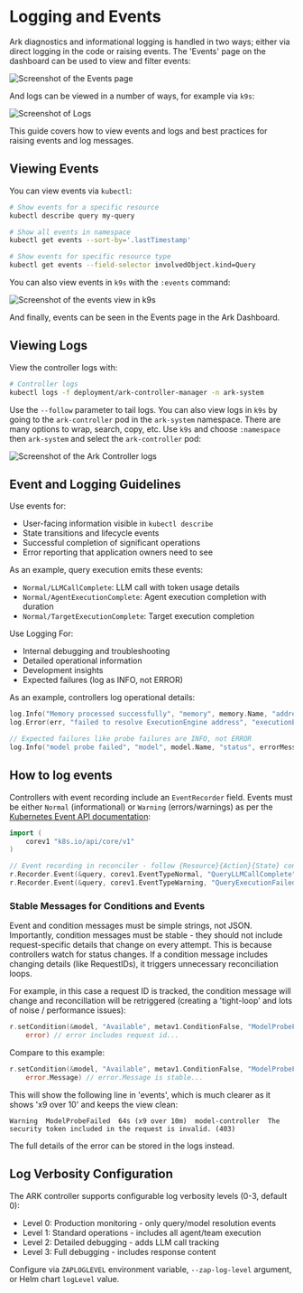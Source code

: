 # Logging and Events

Ark diagnostics and informational logging is handled in two ways; either via direct logging in the code or raising events. The 'Events' page on the dashboard can be used to view and filter events:

![Screenshot of the Events page](./images/events-page.png)

And logs can be viewed in a number of ways, for example via `k9s`:

![Screenshot of Logs](./images/logs-k9s.png)

This guide covers how to view events and logs and best practices for raising events and log messages.

## Viewing Events

You can view events via `kubectl`:

```bash
# Show events for a specific resource
kubectl describe query my-query

# Show all events in namespace
kubectl get events --sort-by='.lastTimestamp'

# Show events for specific resource type
kubectl get events --field-selector involvedObject.kind=Query
```

You can also view events in `k9s` with the `:events` command:

![Screenshot of the events view in k9s](./images/events-k9s.png)

And finally, events can be seen in the Events page in the Ark Dashboard.

## Viewing Logs

View the controller logs with:

```bash
# Controller logs
kubectl logs -f deployment/ark-controller-manager -n ark-system
```

Use the `--follow` parameter to tail logs. You can also view logs in `k9s` by going to the `ark-controller` pod in the `ark-system` namespace. There are many options to wrap, search, copy, etc. Use `k9s` and choose `:namespace` then `ark-system` and select the `ark-controller` pod:

![Screenshot of the Ark Controller logs](./images/logs-k9s.png)

## Event and Logging Guidelines

Use events for:

- User-facing information visible in `kubectl describe`
- State transitions and lifecycle events
- Successful completion of significant operations
- Error reporting that application owners need to see

As an example, query execution emits these events:

- `Normal/LLMCallComplete`: LLM call with token usage details
- `Normal/AgentExecutionComplete`: Agent execution completion with duration
- `Normal/TargetExecutionComplete`: Target execution completion

Use Logging For:

- Internal debugging and troubleshooting
- Detailed operational information
- Development insights
- Expected failures (log as INFO, not ERROR)

As an example, controllers log operational details:

```go
log.Info("Memory processed successfully", "memory", memory.Name, "address", resolvedAddress)
log.Error(err, "failed to resolve ExecutionEngine address", "executionEngine", executionEngine.Name)

// Expected failures like probe failures are INFO, not ERROR
log.Info("model probe failed", "model", model.Name, "status", errorMessage)
```

## How to log events

Controllers with event recording include an `EventRecorder` field. Events must be either `Normal` (informational) or `Warning` (errors/warnings) as per the [Kubernetes Event API documentation](https://kubernetes.io/docs/reference/kubernetes-api/cluster-resources/event-v1/):

```go
import (
    corev1 "k8s.io/api/core/v1"
)

// Event recording in reconciler - follow {Resource}{Action}{State} convention
r.Recorder.Event(&query, corev1.EventTypeNormal, "QueryLLMCallComplete", eventData)
r.Recorder.Event(&query, corev1.EventTypeWarning, "QueryExecutionFailed", fmt.Sprintf("Error: %v", err))
```

### Stable Messages for Conditions and Events

Event and condition messages must be simple strings, not JSON. Importantly, condition messages must be stable - they should not include request-specific details that change on every attempt. This is because controllers watch for status changes. If a condition message includes changing details (like RequestIDs), it triggers unnecessary reconciliation loops.

For example, in this case a request ID is tracked, the condition message will change and reconcillation will be retriggered (creating a 'tight-loop' and lots of noise / performance issues):

```go
r.setCondition(&model, "Available", metav1.ConditionFalse, "ModelProbeFailed",
    error) // error includes request id...
```

Compare to this example:

```go
r.setCondition(&model, "Available", metav1.ConditionFalse, "ModelProbeFailed",
    error.Message) // error.Message is stable...
```

This will show the following line in 'events', which is much clearer as it shows 'x9 over 10' and keeps the view clean:

```
Warning  ModelProbeFailed  64s (x9 over 10m)  model-controller  The security token included in the request is invalid. (403)
```

The full details of the error can be stored in the logs instead.

## Log Verbosity Configuration

The ARK controller supports configurable log verbosity levels (0-3, default 0):

- Level 0: Production monitoring - only query/model resolution events
- Level 1: Standard operations - includes all agent/team execution
- Level 2: Detailed debugging - adds LLM call tracking
- Level 3: Full debugging - includes response content

Configure via `ZAPLOGLEVEL` environment variable, `--zap-log-level` argument, or Helm chart `logLevel` value.
